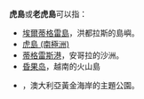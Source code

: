 '''虎島'''或'''老虎島'''可以指：

* [[埃爾蒂格雷島|埃爾蒂格雷島]]，洪都拉斯的島嶼。
* [[虎島_(南極洲)|虎島 (南極洲)]]
* [[蒂格雷斯港|蒂格雷斯港]]，安哥拉的沙洲。
* [[昏果岛|昏果岛]]，越南的火山島
* {{le|老虎島 (夢幻世界遊樂園)|Tiger Island (Dreamworld)}}，澳大利亞黃金海岸的主題公園。

{{Disambig|Cat=二字消歧义}}